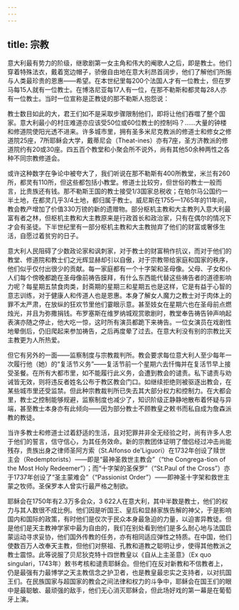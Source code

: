 ```yaml
---
---
---
```

title: 宗教
---




意大利最有势力的阶级，继歌剧第一女主角和伟大的阉歌人之后，即是教士。他们穿着特殊法衣，戴着宽边帽子，骄傲自由地在意大利昂首阔步，他们了解他们所施与人类最珍贵的恩惠——希望。在本世纪里每200个法国人才有一位教士，但在罗马每15人就有一位教士。在博洛尼亚每17人有一位，在那不勒斯和都灵每28人亦有一位教士。当时一位宣称是正教徒的那不勒斯人抱怨说：

教士数目如此的大，君王们如不是采取步骤限制他们，即将让他们吞噬了整个国家。意大利最小的村庄难道亦应该受50位或60位教士的控制吗？……大量的钟楼和修道院使阳光透不进来。许多城市里，拥有圣多米尼克教派的修道士和修女之修道院25座，7所耶稣会大学，戴蒂尼会（Theat-ines）亦有7座，圣方济教派的修道院约有20或30座。四五百个教堂和小聚会所不说外，尚有其他50余种两性之各种不同宗教修道会。



或许这种数字在争论中被夸大了，我们听说在那不勒斯有400所教堂，米兰有260所，都灵有110所，但这些都包括小教堂。修道士比较穷，但世俗的教士一般而言，比贵族还有钱。那不勒斯王国的教士接受1/3国家总税收；在帕尔马公国约一半土地，在都灵几乎3/4土地，都归属于教士。威尼斯在1755—1765年的11年间，教会教产增加了价值330万镑的新的遗赠物。部分枢机主教和大主教列入意大利最富有者之林，但枢机主教和大主教原来是行政首长和政治家，只有在偶尔的情况下才会有圣徒。下半世纪里有一部分枢机主教和大主教抛弃了他们的财富或奢侈生活，自愿过着贫穷的日子。

意大利人民阻碍了少数政论家和讽刺家，对于教士的财富稍作抗议，而对于他们的教堂、修道院和教士们之光辉显赫却引以自傲，对于宗教带给家庭和国家的秩序，他们似乎仅付出很少的贡献。每一家庭都有一个十字架和圣母像。父母、子女和仆人们每个傍晚都跪在圣母像前祷告膜拜，有什么东西能代替这些祷告者的道德影响力呢？每星期五禁食肉类，封斋期的星期三和星期五也是这样，它是有益于心智的意志训练，对于健康人和传道人也是恩惠。本身了解女人魔力之教士对于肉体上的罪不太严肃，在放纵的狂欢节里他们霎眼示意。甚至妓女在星期六也在圣母前点燃烛光，并且为弥撒捐钱。布罗塞斯在维罗纳城观赏歌剧时，教堂奉告祷告钟声响起表演亦随之停止，他大吃一惊，这时所有演员都跪下来祷告。一位女演员在戏剧性地晕倒后，仍旧爬起来参加祷告，之后再度晕了过去。在意大利没有别的宗教比天主教更为人所热爱。

但它有另外的一面——监察制度与宗教裁判所。教会要求每位意大利人至少每年一次履行他（她）的“复活节义务”——复活节前一个星期六去忏悔并在复活节早上接受圣餐。在所有大都市里，如不能履行此义务，会遭到教会的谴责。私下谴责与劝诫皆无效，则将违反者姓名公布于教区教会门口。如继续拒绝则被驱逐出教会，在某些城市里还受监禁。但此种宗教裁判所已失去其大部分权力和控制力。在大都会里，教士之控制能够规避，监察制度也减少了，知识阶级正静静地散布着怀疑与异端，甚至教士本身亦有此倾向——因为部分教士不顾教皇之敕书而私自成为詹森派教的教徒。

当许多教士和修道士过着舒适的生活，且对犯罪并非全无经验之时，尚有许多人忠于他们的誓言，信守信心，为其任务效命。新的宗教团体证明了僧侣经过冲击尚能残存，贵族出身之律师圣阿方索（St.Alfonso de'Liguori）在1732年创设了赎世主会（Redemptorists）——即是“最神圣救世主教会”（“the Congrega-tion of the Most Holy Redeemer”）；而“十字架的圣保罗”（“St.Paul of the Cross”）亦于1737年创设了“圣主蒙难会”（“Passionist Order”）——即神圣十字架和救世主蒙之牧师。圣保罗本人曾实行最严格之制欲。

耶稣会在1750年有2.3万多会众，3 622人在意大利，其中半数是教士，他们的权力与其人数很不成比例。他们因是听国王、皇后和显赫家族告解的神父，于是影响国内和国际的政策，有时他们是仅次于民众本身最急迫的力量，以迫害异教徒。但是他们是天主教神学家中最为自由的，我们在别处看到他们是多么耐心地与法国启蒙运动寻求妥协，他们国外传教的任务，亦有相同适应弹性之特质。在中国，他们使数百万人改奉天主教，但他们对祭祖、孔教和道教之聪明让步，使得其他教派之教士震惊。此等说服了贝尼狄克特十四世教皇以《自从上主圣意》（Ex quo singulari，1743年）敕书考核和谴责耶稣会。但他们在反对新教和不信教者上，仍是最强有力最博学之天主教信念之护卫者，也是教皇最忠实之支持者，以对抗国王们。在民族国家与超国家的教会之间法律和权力的斗争中，耶稣会在国王们的眼中是最聪敏、最顽强的敌手，他们无心消灭耶稣会，但此场好戏的第一幕是在葡萄牙上演。